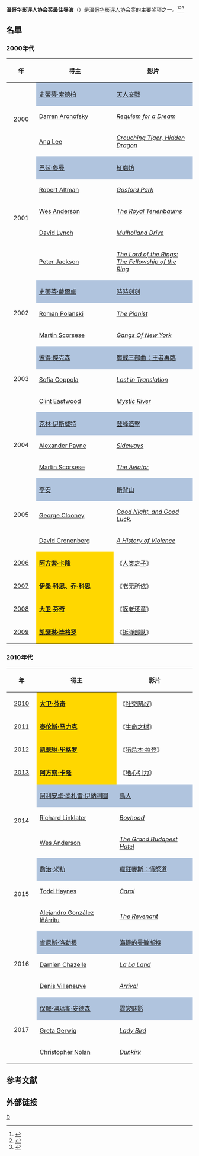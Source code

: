 '''温哥华影评人协会奖最佳导演'''（{{lang-en|'''Vancouver Film Critics Circle Award for Best Director'''}}）是[[温哥华影评人协会|温哥华影评人协会奖]]的主要奖项之一。<ref>{{cite web |url=http://ent.sina.com.cn/m/f/2007-01-17/14031414383.html |title=温哥华影评人协会奖：《人类之子》再爆冷门 |accessdate=2007 |publisher=新浪网 |work= |language=zh-hans |archive-date=2018-08-07 |archive-url=https://web.archive.org/web/20180807094451/http://ent.sina.com.cn/m/f/2007-01-17/14031414383.html |dead-url=no }}</ref><ref>{{cite web |url=http://ent.sina.com.cn/m/f/2014-01-08/14144077212.shtml |title=温哥华影评人协会奖《为奴》再获最佳 |accessdate=2014 |publisher=新浪网 |work= |language=zh-hans |archive-date=2018-08-07 |archive-url=https://web.archive.org/web/20180807124802/http://ent.sina.com.cn/m/f/2014-01-08/14144077212.shtml |dead-url=no }}</ref><ref>{{cite web |url=http://ent.163.com/11/0111/16/6Q4M7MC600032DGD.html |title=温哥华影评人协会奖揭晓 社交登顶劳伦斯封后 |accessdate=2011 |publisher=网易 |work= |language=zh-hans |archive-url=https://web.archive.org/web/20140407090716/http://ent.163.com/11/0111/16/6Q4M7MC600032DGD.html |archive-date=2014-04-07 |dead-url=yes }}</ref>

==名單==
=== 2000年代 ===
{| class="wikitable" width="95%" cellpadding="5"
|-
!width="100"|年
!width="350"|得主
!width="350"|影片
|-
|rowspan="3" style="text-align:center;"| 2000||style="background:#B0C4DE;" | [[史蒂芬·索德柏|史蒂芬·索德柏]]||style="background:#B0C4DE;" | [[天人交戰|天人交戰]]
|-
|[[Darren_Aronofsky|Darren Aronofsky]]||''[[Requiem_for_a_Dream|Requiem for a Dream]]''
|-
|[[Ang_Lee|Ang Lee]]||''[[Crouching_Tiger,_Hidden_Dragon|Crouching Tiger, Hidden Dragon]]'' 
|-
|rowspan="5" style="text-align:center;"| 2001||style="background:#B0C4DE;" | [[巴茲·魯曼|巴茲·魯曼]]||style="background:#B0C4DE;" | [[紅磨坊|紅磨坊]]
|-
|[[Robert_Altman|Robert Altman]]||''[[Gosford_Park|Gosford Park]]''
|-
|[[Wes_Anderson|Wes Anderson]]||''[[The_Royal_Tenenbaums|The Royal Tenenbaums]]''
|-
|[[David_Lynch|David Lynch]]||''[[Mulholland_Drive_(film)|Mulholland Drive]]''
|-
|[[Peter_Jackson|Peter Jackson]]||''[[The_Lord_of_the_Rings:_The_Fellowship_of_the_Ring|The Lord of the Rings: The Fellowship of the Ring]]''
|-
|rowspan="3" style="text-align:center;"| 2002||style="background:#B0C4DE;" | [[史蒂芬·戴爾卓|史蒂芬·戴爾卓]]||style="background:#B0C4DE;" |[[時時刻刻|時時刻刻]]
|-
|[[Roman_Polanski|Roman Polanski]]||''[[The_Pianist_(2002_film)|The Pianist]]''
|-
|[[Martin_Scorsese|Martin Scorsese]]||''[[Gangs_Of_New_York|Gangs Of New York]]''
|-
|rowspan="3" style="text-align:center;"| 2003||style="background:#B0C4DE;" |[[彼得·傑克森|彼得·傑克森]]||style="background:#B0C4DE;" | [[魔戒三部曲：王者再臨|魔戒三部曲：王者再臨]]
|-
|[[Sofia_Coppola|Sofia Coppola]]||''[[Lost_in_Translation_(film)|Lost in Translation]]''
|-
|[[Clint_Eastwood|Clint Eastwood]]||''[[Mystic_River_(film)|Mystic River]]''
|-
|rowspan="3" style="text-align:center;"| 2004||style="background:#B0C4DE;" | [[克林·伊斯威特|克林·伊斯威特]]||style="background:#B0C4DE;" |[[登峰造擊|登峰造擊]]
|-
|[[Alexander_Payne|Alexander Payne]]||''[[Sideways|Sideways]]''
|-
|[[Martin_Scorsese|Martin Scorsese]]||''[[The_Aviator_(2004_film)|The Aviator]]''
|-
|rowspan="3" style="text-align:center;"| 2005||style="background:#B0C4DE;" | [[李安|李安]]||style="background:#B0C4DE;" | [[斷背山|斷背山]]
|-
|[[George_Clooney|George Clooney]]||''[[Good_Night,_and_Good_Luck|Good Night, and Good Luck]].''
|-
|[[David_Cronenberg|David Cronenberg]]||''[[A_History_of_Violence|A History of Violence]]''
|-
|style="text-align:center;"| [[2006年温哥华影评人协会奖|2006]] ||  style="background:#FFD700;" |'''[[阿方索·卡隆|阿方索·卡隆]]''' || 《[[人类之子|人类之子]]》  
|-
|style="text-align:center;"| [[2007年温哥华影评人协会奖|2007]] ||  style="background:#FFD700;" |'''[[伊桑·科恩|伊桑·科恩]]、[[乔·科恩|乔·科恩]]''' || 《[[老无所依|老无所依]]》
|-
|style="text-align:center;"| [[2008年温哥华影评人协会奖|2008]] ||  style="background:#FFD700;" |'''[[大卫·芬奇|大卫·芬奇]]''' || 《[[返老还童|返老还童]]》 
|-
|style="text-align:center;"| [[2009年温哥华影评人协会奖|2009]] ||  style="background:#FFD700;" |'''[[凯瑟琳·毕格罗|凯瑟琳·毕格罗]]''' ||《[[拆弹部队|拆弹部队]]》  
|}

=== 2010年代 ===
{| class="wikitable" width="95%" cellpadding="5"
|-
!width="100"|年
!width="350"|得主
!width="350"|影片
|-
|style="text-align:center;"| [[2010年温哥华影评人协会奖|2010]] ||  style="background:#FFD700;" | '''[[大卫·芬奇|大卫·芬奇]]''' ||《[[社交网战|社交网战]]》  
|-
|style="text-align:center;"| [[2011年温哥华影评人协会奖|2011]] ||  style="background:#FFD700;" | '''[[泰伦斯·马力克|泰伦斯·马力克]]''' || 《[[生命之树_(电影)|生命之树]]》 
|-
|style="text-align:center;"| [[2012年温哥华影评人协会奖|2012]] ||  style="background:#FFD700;" | '''[[凯瑟琳·毕格罗|凯瑟琳·毕格罗]]'''|| 《[[猎杀本·拉登|猎杀本·拉登]]》 
|-
|style="text-align:center;"| [[2013年温哥华影评人协会奖|2013]] ||  style="background:#FFD700;" |'''[[阿方索·卡隆|阿方索·卡隆]]''' || 《[[地心引力_(电影)|地心引力]]》  
|-
|rowspan="3" style="text-align:center;"|2014|| style="background:#B0C4DE;" |[[阿利安卓·崗札雷·伊納利圖|阿利安卓·崗札雷·伊納利圖]]||style="background:#B0C4DE;" |[[鳥人|鳥人]]
|-
|[[Richard_Linklater|Richard Linklater]] || ''[[Boyhood_(film)|Boyhood]]''
|-
|[[Wes_Anderson|Wes Anderson]] || ''[[The_Grand_Budapest_Hotel|The Grand Budapest Hotel]]''
|-
|rowspan="3" style="text-align:center;"|2015|| style="background:#B0C4DE;" |[[喬治·米勒|喬治·米勒]]||style="background:#B0C4DE;" | [[瘋狂麥斯：憤怒道|瘋狂麥斯：憤怒道]]
|-
|[[Todd_Haynes|Todd Haynes]] || ''[[Carol_(film)|Carol]]''
|-
|[[Alejandro_González_Iñárritu|Alejandro González Iñárritu]] || ''[[The_Revenant_(2015_film)|The Revenant]]''
|-
|rowspan="3" style="text-align:center;"|2016|| style="background:#B0C4DE;" |[[肯尼斯·洛勒根|肯尼斯·洛勒根]]||style="background:#B0C4DE;" | [[海邊的曼徹斯特|海邊的曼徹斯特]]
|-
|[[Damien_Chazelle|Damien Chazelle]] || ''[[La_La_Land_(film)|La La Land]]''
|-
|[[Denis_Villeneuve|Denis Villeneuve]] || ''[[Arrival_(film)|Arrival]]''
|-
|rowspan="3" style="text-align:center;"|2017|| style="background:#B0C4DE;" | [[保羅·湯瑪斯·安德森|保羅·湯瑪斯·安德森]]||style="background:#B0C4DE;" | [[霓裳魅影|霓裳魅影]]
|-
|[[Greta_Gerwig|Greta Gerwig]] || ''[[Lady_Bird_(film)|Lady Bird]]''
|-
|[[Christopher_Nolan|Christopher Nolan]] || ''[[Dunkirk_(2017_film)|Dunkirk]]''
|}

==参考文献==
{{reflist}}

== 外部链接 ==
{{温哥华影评人协会奖}}

[[Category:温哥华影评人协会奖|D]]